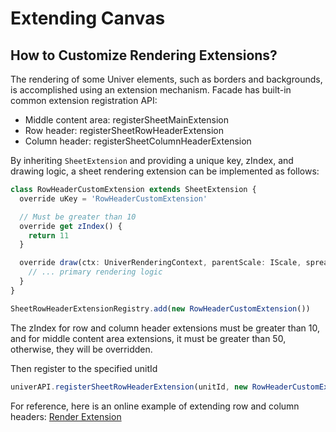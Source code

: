 
# Extending Canvas

<BadgeGroup values={[UniverTypes.SHEET]} value={UniverTypes.SHEET} />

## How to Customize Rendering Extensions?

The rendering of some Univer elements, such as borders and backgrounds, is accomplished using an extension mechanism. Facade has built-in common extension registration API:

- Middle content area: registerSheetMainExtension
- Row header: registerSheetRowHeaderExtension
- Column header: registerSheetColumnHeaderExtension

By inheriting `SheetExtension` and providing a unique key, zIndex, and drawing logic, a sheet rendering extension can be implemented as follows:

```ts
class RowHeaderCustomExtension extends SheetExtension {
  override uKey = 'RowHeaderCustomExtension'

  // Must be greater than 10
  override get zIndex() {
    return 11
  }

  override draw(ctx: UniverRenderingContext, parentScale: IScale, spreadsheetSkeleton: SpreadsheetSkeleton) {
    // ... primary rendering logic
  }
}

SheetRowHeaderExtensionRegistry.add(new RowHeaderCustomExtension())
```

<Callout type="info" emoji="ℹ️">
  The zIndex for row and column header extensions must be greater than 10, and for middle content area extensions, it must be greater than 50, otherwise, they will be overridden.
</Callout>

Then register to the specified unitId

```ts
univerAPI.registerSheetRowHeaderExtension(unitId, new RowHeaderCustomExtension())
```

For reference, here is an online example of extending row and column headers: [Render Extension](/playground?title=Render%20Extension)
